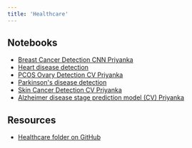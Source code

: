 ```yaml
---
title: 'Healthcare'
---
```


## Notebooks

- [Breast Cancer Detection CNN Priyanka](https://colab.research.google.com/github/Labellerr/Hands-On-Learning-in-Computer-Vision/blob/main/Healthcare/Breast%20Cancer%20Detection%20CNN%20Priyanka.ipynb)
- [Heart disease detection](https://colab.research.google.com/github/Labellerr/Hands-On-Learning-in-Computer-Vision/blob/main/Healthcare/Heart%20disease%20detection.ipynb)
- [PCOS Ovary Detection CV Priyanka](https://colab.research.google.com/github/Labellerr/Hands-On-Learning-in-Computer-Vision/blob/main/Healthcare/PCOS%20Ovary%20Detection%20CV%20Priyanka.ipynb)
- [Parkinson's disease detection](https://colab.research.google.com/github/Labellerr/Hands-On-Learning-in-Computer-Vision/blob/main/Healthcare/Parkinson%27s_disease_detection.ipynb)
- [Skin Cancer Detection CV Priyanka](https://colab.research.google.com/github/Labellerr/Hands-On-Learning-in-Computer-Vision/blob/main/Healthcare/Skin%20Cancer%20Detection%20CV%20Priyanka.ipynb)
- [Alzheimer disease stage prediction model (CV) Priyanka](https://colab.research.google.com/github/Labellerr/Hands-On-Learning-in-Computer-Vision/blob/main/Healthcare/alzhemier-disease-stage-prediction-model-cv-priyanka%20(1).ipynb)

## Resources

- [Healthcare folder on GitHub](https://github.com/Labellerr/Hands-On-Learning-in-Computer-Vision/tree/main/Healthcare)
